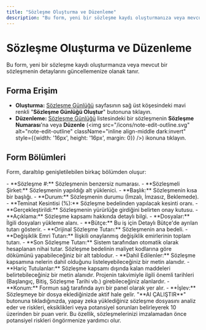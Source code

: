 ```yaml
---
title: "Sözleşme Oluşturma ve Düzenleme"
description: "Bu form, yeni bir sözleşme kaydı oluşturmanıza veya mevcut bir sözleşmenin detaylarını güncellemenize olanak tanır."
---
```


# Sözleşme Oluşturma ve Düzenleme

Bu form, yeni bir sözleşme kaydı oluşturmanıza veya mevcut bir sözleşmenin detaylarını güncellemenize olanak tanır.

## Forma Erişim

- **Oluşturma:** [Sözleşme Günlüğü](/tr/taahhutler/sozlesme-gunlugu) sayfasının sağ üst köşesindeki mavi renkli "**Sözleşme Günlüğü Oluştur**" butonuna tıklayın.
- **Düzenleme:** [Sözleşme Günlüğü](/tr/taahhutler/sozlesme-gunlugu) listesindeki bir sözleşmenin **Sözleşme Numarası**'na veya **Düzenle** (<img src="/icons/note-edit-outline.svg" alt="note-edit-outline" className="inline align-middle dark:invert" style={{width: '16px', height: '16px', margin: 0}} />) ikonuna tıklayın.

## Form Bölümleri

Form, daraltılıp genişletilebilen birkaç bölümden oluşur:

<AccordionGroup>
  <Accordion title="Genel Bilgiler">
    - **Sözleşme #:** Sözleşmenin benzersiz numarası.
    - **Sözleşmeli Şirket:** Sözleşmenin yapıldığı alt yüklenici.
    - **Başlık:** Sözleşmenin kısa bir başlığı.
    - **Durum:** Sözleşmenin durumu (İmzalı, İmzasız, Beklemede).
    - **Teminat Kesintisi (%):** Sözleşme bedelinden yapılacak kesinti oranı.
    - **Gerçekleştirildi:** Sözleşmenin yürürlüğe girdiğini belirten onay kutusu.
    - **Açıklama:** Sözleşme kapsamı hakkında detaylı bilgi.
    - **Dosyalar:** İlgili dosyaları yükleme alanı.
  </Accordion>
  <Accordion title="Sözleşme Özeti">
    - **Bütçe:** Bu iş için Detaylı Bütçe'de ayrılan tutarı gösterir.
    - **Orijinal Sözleşme Tutarı:** Sözleşmenin ana bedeli.
    - **Değişiklik Emri Tutarı:** İlişkili onaylanmış değişiklik emirlerinin toplam tutarı.
    - **Son Sözleşme Tutarı:** Sistem tarafından otomatik olarak hesaplanan nihai tutar.
  </Accordion>
  <Accordion title="Değerler Listesi (Schedule of Values)">
    Sözleşme bedelinin maliyet kodlarına göre dökümünü yapabileceğiniz bir alt tablodur.
  </Accordion>
  <Accordion title="Dahil Edilenler & Hariç Tutulanlar">
    - **Dahil Edilenler:** Sözleşme kapsamına nelerin dahil olduğunu listeleyebileceğiniz bir metin alanıdır.
    - **Hariç Tutulanlar:** Sözleşme kapsamı dışında kalan maddeleri belirtebileceğiniz bir metin alanıdır.
  </Accordion>
  <Accordion title="Sözleşme Tarihleri">
    Projenin takvimiyle ilgili önemli tarihleri (Başlangıç, Bitiş, Sözleşme Tarihi vb.) girebileceğiniz alanlardır.
  </Accordion>
</AccordionGroup>

<Card title="Yapay Zeka Puanı (Score AI)" icon="robot-outline">
  - **Konum:** Formun sağ tarafında ayrı bir panel olarak yer alır.
  - **İşlev:** Sözleşmeye bir dosya eklediğinizde aktif hale gelir. "**AI ÇALIŞTIR**" butonuna tıkladığınızda, yapay zeka yüklediğiniz sözleşme dosyasını analiz eder ve riskleri, eksiklikleri veya potansiyel sorunları belirleyerek 10 üzerinden bir puan verir. Bu özellik, sözleşmelerinizi imzalamadan önce potansiyel riskleri öngörmenize yardımcı olur.
</Card>
